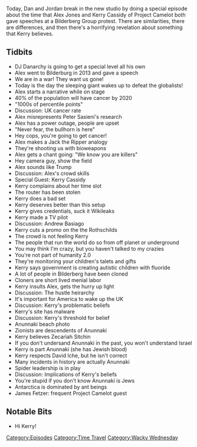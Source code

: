 {{DEFAULTSORT:
    #_EPISODE_0324:Bilderberg Speeches
}}{{Episode
    | title             = Bilderberg Speeches
    | caption           = [https://knowledgefight.libsyn.com/knowledge-fight-bilderberg-speeches Listen to this episode on Libsyn]
    | episodeNumber     = 324
    | length            = 01:23:19
    | airDate           = July 26, 2019
    | coverageStartDate = June 9, 2013
    | coverageEndDate   = June 6, 2013
    | episodeType       = [[:Category:Time Travel|Time Travel]], [[:Category:Wacky Wednesday|Wacky Wednesday]]
    | appearance        = [[DJ Danarchy]], [[Kerry Kassidy]], [[Peter Sasieni]], [[Andrew Basiago]], [[Zecariah Sitchin]], [[David Iche]], [[James Fetzer]]
    | previousEpisode   = [[323: July 19, 2019]]
    | nextEpisode       = [[325: Feb. 27-Mar. 10, 2013]]
}}

{{Stub}}

Today, Dan and Jordan break in the new studio by doing a special episode about the time that Alex Jones and Kerry Cassidy of Project Camelot both gave speeches at a Bilderberg Group protest. There are similarities, there are differences, and then there's a horrifying revelation about something that Kerry believes.

==Tidbits==

*DJ Danarchy is going to get a special level all his own
*Alex went to Bilderburg in 2013 and gave a speech
*We are in a war! They want us gone!
*Today is the day the sleeping giant wakes up to defeat the globalists!
*Alex starts a narrative while on stage
*40% of the population will have cancer by 2020
*"1000s of percentile points"
*Discussion: UK cancer rate
*Alex misrepresents Peter Sasieni's research
*Alex has a power outage, people are upset
*"Never fear, the bullhorn is here"
*Hey cops, you're going to get cancer!
*Alex makes a Jack the Ripper analogy
*They're shooting us with bioweapons
*Alex gets a chant going: "We know you are killers"
*Hey camera guy, show the field
*Alex sounds like Trump
*Discussion: Alex's crowd skills
*Special Guest: Kerry Cassidy
*Kerry complains about her time slot
*The router has been stolen
*Kerry does a bad set
*Kerry deserves better than this setup
*Kerry gives credentials, suck it Wikileaks
*Kerry made a TV pilot
*Discussion: Andrew Basiago
*Kerry cuts a promo on the the Rothschilds
*The crowd is not feeling Kerry
*The people that run the world do so from off planet or underground
*You may think I'm crazy, but you haven't talked to my crazies
*You're not part of humanity 2.0
*They're monitoring your children's talets and gifts
*Kerry says government is creating autistic children with fluoride
*A lot of people in Bilderberg have been cloned
*Cloners are short lived menial labor
*Kerry insults Alex, gets the hurry up light
*Discussion: The hustle heirarchy
*It's important for America to wake up the UK
*Discussion: Kerry's problematic beliefs
*Kerry's site has malware
*Discussion: Kerry's threshold for belief
*Anunnaki beach photo
*Zionists are descendents of Anunnaki
*Kerry believes Zecariah Sitchin
*If you don't undersand Anunnaki in the past, you won't understand Israel
*Kerry is part Anunnaki (she has Jewish blood)
*Kerry respects David Iche, but he isn't correct
*Many incidents in history are actually Anunnaki
*Spider leadership is in play
*Discussion: Implications of Kerry's beliefs
*You're stupid if you don't know Anunnaki is Jews
*Antarctica is dominated by ant beings
*James Fetzer: frequent Project Camelot guest

==Notable Bits==

*Hi Kerry!

[[Category:Episodes]]
[[Category:Time Travel]]
[[Category:Wacky Wednesday]]

